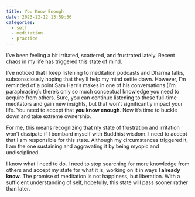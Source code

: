 ```yaml
---
title: You Know Enough
date: 2023-12-12 13:59:56
categories:
  - self
  - meditation
  - practice
---
```


I've been feeling a bit irritated, scattered, and frustrated lately. Recent chaos in my life has triggered this state of mind.

I've noticed that I keep listening to meditation podcasts and Dharma talks, subconsciously hoping that they'll help my mind settle down. However, I'm reminded of a point Sam Harris makes in one of his conversations (I'm paraphrasing): there's only so much conceptual knowledge you need to acquire from others. Sure, you can continue listening to these full-time meditators and gain new insights, but that won't significantly impact your life. You need to accept that **you know enough**. Now it's time to buckle down and take extreme ownership.

For me, this means recognizing that my state of frustration and irritation won't dissipate if I bombard myself with Buddhist wisdom. I need to accept that I am responsible for this state. Although my circumstances triggered it, I am the one sustaining and aggravating it by being myopic and undisciplined.

I know what I need to do. I need to stop searching for more knowledge from others and accept my state for what it is, working on it in ways **I already know**. The promise of meditation is not happiness, but liberation. With a sufficient understanding of self, hopefully, this state will pass sooner rather than later.
